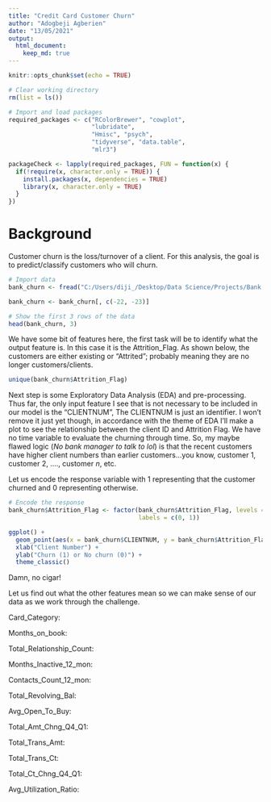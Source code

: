 ```yaml
---
title: "Credit Card Customer Churn"
author: "Adogbeji Agberien"
date: "13/05/2021"
output: 
  html_document: 
    keep_md: true
---
```


```r
knitr::opts_chunk$set(echo = TRUE)
```

```r
# Clear working directory
rm(list = ls())

# Import and load packages
required_packages <- c("RColorBrewer", "cowplot", 
                       "lubridate", 
                       "Hmisc", "psych",
                       "tidyverse", "data.table", 
                       "mlr3")

packageCheck <- lapply(required_packages, FUN = function(x) {
  if(!require(x, character.only = TRUE)) {
    install.packages(x, dependencies = TRUE)
    library(x, character.only = TRUE)
  }
})
```

# Background 

Customer churn is the loss/turnover of a client. For this analysis, the goal is to predict/classify customers who will churn.

```r
# Import data 
bank_churn <- fread("C:/Users/diji_/Desktop/Data Science/Projects/Bank Churn/BankChurners.csv")
```

```r
bank_churn <- bank_churn[, c(-22, -23)]
```

```r
# Show the first 3 rows of the data 
head(bank_churn, 3)
```
We have some bit of features here, the first task will be to identify what the output feature is. In this case it is the Attrition_Flag. As shown below, the customers are either existing or "Attrited"; probably meaning they are no longer customers/clients. 

```r
unique(bank_churn$Attrition_Flag)
```

Next step is some Exploratory Data Analysis (EDA) and pre-processing. Thus far, the only input feature I see that is not necessary to be included in our model is the "CLIENTNUM", The CLIENTNUM is just an identifier. I won't remove it just yet though, in accordance with the theme of EDA I'll make a plot to see the relationship between the client ID and Attrition Flag. We have no time variable to evaluate the churning through time. So, my maybe flawed logic (*No bank manager to talk to lol*) is that the recent customers have higher client numbers than earlier customers...you know, customer 1, customer 2, ...., customer *n*, etc. 

Let us encode the response variable with 1 representing that the customer churned and 0 representing otherwise. 

```r
# Encode the response 
bank_churn$Attrition_Flag <- factor(bank_churn$Attrition_Flag, levels = c("Existing Customer", "Attrited Customer"), 
                                    labels = c(0, 1))
```

```r
ggplot() +
  geom_point(aes(x = bank_churn$CLIENTNUM, y = bank_churn$Attrition_Flag)) +
  xlab("Client Number") +
  ylab("Churn (1) or No churn (0)") +
  theme_classic()
```
Damn, no cigar! 

Let us find out what the other features mean so we can make sense of our data as we work through the challenge. 

Card_Category: 

Months_on_book: 

Total_Relationship_Count: 

Months_Inactive_12_mon: 

Contacts_Count_12_mon: 

Total_Revolving_Bal: 

Avg_Open_To_Buy: 

Total_Amt_Chng_Q4_Q1:  

Total_Trans_Amt:  

Total_Trans_Ct:  

Total_Ct_Chng_Q4_Q1:  

Avg_Utilization_Ratio: 
